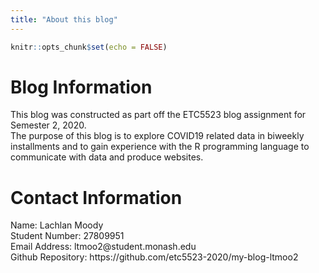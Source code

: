 ```yaml
---
title: "About this blog"
---
```


```r
knitr::opts_chunk$set(echo = FALSE)
```

# Blog Information
This blog was constructed as part off the ETC5523 blog assignment for Semester 2, 2020.\
The purpose of this blog is to explore COVID19 related data in biweekly installments and to gain experience with the R programming language to communicate with data and produce websites.

# Contact Information
Name: Lachlan Moody\
Student Number: 27809951\
Email Address: ltmoo2@student.monash.edu\
Github Repository: https://github.com/etc5523-2020/my-blog-ltmoo2